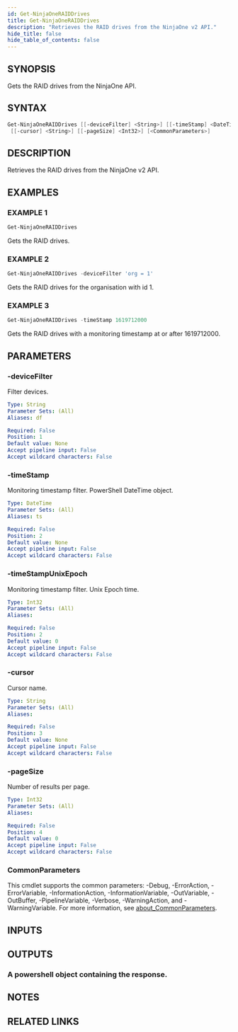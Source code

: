 ```yaml
---
id: Get-NinjaOneRAIDDrives
title: Get-NinjaOneRAIDDrives
description: "Retrieves the RAID drives from the NinjaOne v2 API."
hide_title: false
hide_table_of_contents: false
---
```


## SYNOPSIS

Gets the RAID drives from the NinjaOne API.

## SYNTAX

```powershell
Get-NinjaOneRAIDDrives [[-deviceFilter] <String>] [[-timeStamp] <DateTime>] [[-timeStampUnixEpoch] <Int32>]
 [[-cursor] <String>] [[-pageSize] <Int32>] [<CommonParameters>]
```

## DESCRIPTION

Retrieves the RAID drives from the NinjaOne v2 API.

## EXAMPLES

### EXAMPLE 1

```powershell
Get-NinjaOneRAIDDrives
```

Gets the RAID drives.

### EXAMPLE 2

```powershell
Get-NinjaOneRAIDDrives -deviceFilter 'org = 1'
```

Gets the RAID drives for the organisation with id 1.

### EXAMPLE 3

```powershell
Get-NinjaOneRAIDDrives -timeStamp 1619712000
```

Gets the RAID drives with a monitoring timestamp at or after 1619712000.

## PARAMETERS

### -deviceFilter

Filter devices.

```yaml
Type: String
Parameter Sets: (All)
Aliases: df

Required: False
Position: 1
Default value: None
Accept pipeline input: False
Accept wildcard characters: False
```

### -timeStamp

Monitoring timestamp filter.
PowerShell DateTime object.

```yaml
Type: DateTime
Parameter Sets: (All)
Aliases: ts

Required: False
Position: 2
Default value: None
Accept pipeline input: False
Accept wildcard characters: False
```

### -timeStampUnixEpoch

Monitoring timestamp filter.
Unix Epoch time.

```yaml
Type: Int32
Parameter Sets: (All)
Aliases:

Required: False
Position: 2
Default value: 0
Accept pipeline input: False
Accept wildcard characters: False
```

### -cursor

Cursor name.

```yaml
Type: String
Parameter Sets: (All)
Aliases:

Required: False
Position: 3
Default value: None
Accept pipeline input: False
Accept wildcard characters: False
```

### -pageSize

Number of results per page.

```yaml
Type: Int32
Parameter Sets: (All)
Aliases:

Required: False
Position: 4
Default value: 0
Accept pipeline input: False
Accept wildcard characters: False
```

### CommonParameters

This cmdlet supports the common parameters: -Debug, -ErrorAction, -ErrorVariable, -InformationAction, -InformationVariable, -OutVariable, -OutBuffer, -PipelineVariable, -Verbose, -WarningAction, and -WarningVariable. For more information, see [about_CommonParameters](http://go.microsoft.com/fwlink/?LinkID=113216).

## INPUTS

## OUTPUTS

### A powershell object containing the response.

## NOTES

## RELATED LINKS
